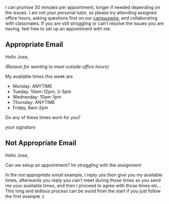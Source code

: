 I can promise 30 minutes per appointment, longer if needed depending on the issues.
I am not your personal tutor, so please try attending assigned office hours, asking questions first on our [campuswire](https://campuswire.com), and collaborating with classmates. If you are still struggling or can't resolve the issues you are having,
feel free to set up an appointment with me. 


## Appropriate Email

Hello Jose,

*(Reason for wanting to meet outside office hours)*

My available times this week are

- Monday: ANYTIME
- Tueday: 10am-12pm, 2-3pm
- Wednesday: 10am-1pm
- Thursday: ANYTIME
- Friday, 8am-2pm

Do any of these times work for you?

*your signature*



## Not Appropriate Email

Hello Jose,

Can we setup an appointment? Im struggling with the assignment 


In the *not appropriate email* example, I reply yes then give you my available times, afterwards you reply you can't meet during those times so you send me your available times, and then I proceed to agree with those times etc...
This long and tedious process can be avoid from the start if you just follow the first example :)

